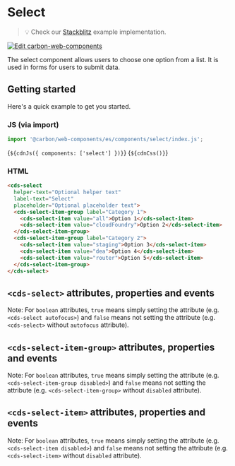 
<Meta of={SelectStories} />

# Select

> 💡 Check our
> [Stackblitz](https://stackblitz.com/github/carbon-design-system/carbon-for-ibm-dotcom/tree/main/packages/web-components/examples/stackblitz/basic/components/select)
> example implementation.

[![Edit carbon-web-components](https://developer.stackblitz.com/img/open_in_stackblitz.svg)](https://stackblitz.com/github/carbon-design-system/carbon-for-ibm-dotcom/tree/main/packages/carbon-web-components/examples/stackblitz/basic/components/select)

The select component allows users to choose one option from a list. It is used
in forms for users to submit data.

## Getting started

Here's a quick example to get you started.

### JS (via import)

```javascript
import '@carbon/web-components/es/components/select/index.js';
```

<Markdown>{`${cdnJs({ components: ['select'] })}`}</Markdown>
<Markdown>{`${cdnCss()}`}</Markdown>

### HTML

```html
<cds-select
  helper-text="Optional helper text"
  label-text="Select"
  placeholder="Optional placeholder text">
  <cds-select-item-group label="Category 1">
    <cds-select-item value="all">Option 1</cds-select-item>
    <cds-select-item value="cloudFoundry">Option 2</cds-select-item>
  </cds-select-item-group>
  <cds-select-item-group label="Category 2">
    <cds-select-item value="staging">Option 3</cds-select-item>
    <cds-select-item value="dea">Option 4</cds-select-item>
    <cds-select-item value="router">Option 5</cds-select-item>
  </cds-select-item-group>
</cds-select>
```

## `<cds-select>` attributes, properties and events

Note: For `boolean` attributes, `true` means simply setting the attribute (e.g.
`<cds-select autofocus>`) and `false` means not setting the attribute (e.g.
`<cds-select>` without `autofocus` attribute).

<ArgsTable of="cds-select" />

## `<cds-select-item-group>` attributes, properties and events

Note: For `boolean` attributes, `true` means simply setting the attribute (e.g.
`<cds-select-item-group disabled>`) and `false` means not setting the attribute
(e.g. `<cds-select-item-group>` without `disabled` attribute).

<ArgsTable of="cds-select-item-group" />

## `<cds-select-item>` attributes, properties and events

Note: For `boolean` attributes, `true` means simply setting the attribute (e.g.
`<cds-select-item disabled>`) and `false` means not setting the attribute (e.g.
`<cds-select-item>` without `disabled` attribute).

<ArgsTable of="cds-select-item" />

